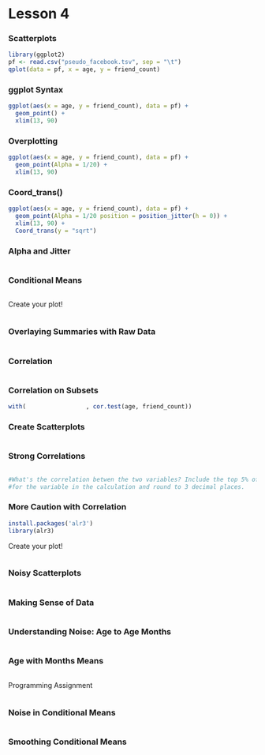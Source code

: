 Lesson 4
========================================================
### Scatterplots
```r
library(ggplot2)
pf <- read.csv("pseudo_facebook.tsv", sep = "\t")
qplot(data = pf, x = age, y = friend_count)
```


### ggplot Syntax
```r
ggplot(aes(x = age, y = friend_count), data = pf) + 
  geom_point() +
  xlim(13, 90)
```


### Overplotting
```r
ggplot(aes(x = age, y = friend_count), data = pf) + 
  geom_point(Alpha = 1/20) +
  xlim(13, 90)
```


### Coord_trans()
```r
ggplot(aes(x = age, y = friend_count), data = pf) + 
  geom_point(Alpha = 1/20 position = position_jitter(h = 0)) +
  xlim(13, 90) +
  Coord_trans(y = "sqrt")
```


### Alpha and Jitter
```r

```


### Conditional Means
```r

```

Create your plot!

```r

```


### Overlaying Summaries with Raw Data
```r

```


### Correlation
```r

```


### Correlation on Subsets
```r
with(                 , cor.test(age, friend_count))
```


### Create Scatterplots
```r

```


### Strong Correlations
```r

```


```r
#What's the correlation betwen the two variables? Include the top 5% of values 
#for the variable in the calculation and round to 3 decimal places.

```


### More Caution with Correlation
```r
install.packages('alr3')
library(alr3)
```

Create your plot!

```r

```


### Noisy Scatterplots
```r

```

### Making Sense of Data
```r

```


### Understanding Noise: Age to Age Months
```r

```


### Age with Months Means
```r

```

Programming Assignment
```r

```


### Noise in Conditional Means
```r

```


### Smoothing Conditional Means
```r

```
